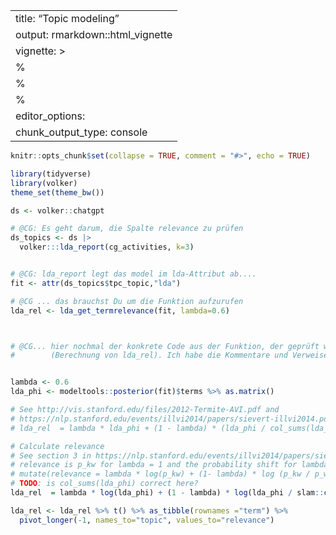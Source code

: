 
---
title: "Topic modeling"
output: rmarkdown::html_vignette
vignette: >
  %\VignetteIndexEntry{Topic modeling}
  %\VignetteEncoding{UTF-8}
  %\VignetteEngine{knitr::rmarkdown}
editor_options: 
  chunk_output_type: console
---

```r
knitr::opts_chunk$set(collapse = TRUE, comment = "#>", echo = TRUE)

library(tidyverse)
library(volker)
theme_set(theme_bw())

ds <- volker::chatgpt

```


```r

# @CG: Es geht darum, die Spalte relevance zu prüfen
ds_topics <- ds |> 
  volker:::lda_report(cg_activities, k=3)


# @CG: lda_report legt das model im lda-Attribut ab....
fit <- attr(ds_topics$tpc_topic,"lda")

# @CG ... das brauchst Du um die Funktion aufzurufen
lda_rel <- lda_get_termrelevance(fit, lambda=0.6)




```


```r


# @CG... hier nochmal der konkrete Code aus der Funktion, der geprüft werden müsste
#        (Berechnung von lda_rel). Ich habe die Kommentare und Verweise zu Alternativen mal drin gelassen.


lambda <- 0.6
lda_phi <- modeltools::posterior(fit)$terms %>% as.matrix()

# See http://vis.stanford.edu/files/2012-Termite-AVI.pdf and
# https://nlp.stanford.edu/events/illvi2014/papers/sievert-illvi2014.pdf
# lda_rel  = lambda * lda_phi + (1 - lambda) * (lda_phi / col_sums(lda_phi))

# Calculate relevance
# See section 3 in https://nlp.stanford.edu/events/illvi2014/papers/sievert-illvi2014.pdf
# relevance is p_kw for lambda = 1 and the probability shift for lambda = 0
# mutate(relevance = lambda * log(p_kw) + (1- lambda) * log (p_kw / p_w))
# TODO: is col_sums(lda_phi) correct here?
lda_rel  = lambda * log(lda_phi) + (1 - lambda) * log(lda_phi / slam::col_sums(lda_phi))

lda_rel <- lda_rel %>% t() %>% as_tibble(rownames ="term") %>%
  pivot_longer(-1, names_to="topic", values_to="relevance")



```
